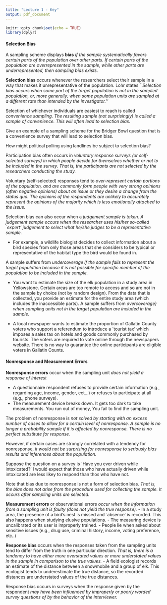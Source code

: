 ```yaml
---
title: "Lecture 1 - Key"
output: pdf_document
---
```


```r
knitr::opts_chunk$set(echo = TRUE)
library(dplyr)
```


#### Selection Bias
A sampling scheme displays  **bias** *if the sample systematically favors certain parts of the population over other parts. If certain parts of the population are overrepresented in the sample, while other parts are underrepresented, then sampling bias exists.*
\vfill

**Selection bias** occurs whenever the researchers select their sample in a way that makes it unrepresentative of the population. Lohr states *``Selection bias occurs when some part of the target population is not in the sampled population, or, more generally, when some population units are sampled at a different rate than intended by the investigator.''*
\vfill

Selection of whichever individuals are easiest to reach is called *convenience sampling. The resulting sample (not surprisingly) is called a sample of convenience. This will often lead to selection bias.*
\vfill

Give an example of a sampling scheme for the Bridger Bowl question that is a convenience survey that will lead to selection bias.
\vfill

How might political polling using landlines be subject to selection bias?
\vfill

Participation bias often occurs in *voluntary response surveys (or self-selected surveys) in which people decide for themselves whether or not to be included in the survey. That is, the participants are not selected by the researchers conducting the study.*
\vfill

Voluntary (self-selected) responses tend to *over-represent certain portions of the population, and are commonly form people with very strong opinions (often negative opinions) about an issue or they desire a change from the status quo. The opinions of the respondents are unlikely to accurately represent the opinions of the majority which is less emotionally attached to the issue.*
\vfill

Selection bias can also occur when a *judgement sample is taken. A judgement sample occurs when the researcher uses his/her so-called `expert' judgement to select what he/she judges to be a representative sample.*
		  
- For example, a wildlife biologist decides to collect information about a bird species from only those areas that she considers to be typical or representative of the habitat type the bird would be found in.
\vfill

A sample suffers from *undercoverage if the sample fails to represent the target population because it is not possible for specific member of the population to be included in the sample.*

- You want to estimate the size of the elk population in a study area in Yellowstone. Certain areas are too remote to access and so are not in the sample by choice (not by random design). From the data that is collected, you provide an estimate for the entire study area (which includes the inaccessible parts).
\vfill
\newpage
A sample suffers from *overcoverage} when sampling units not in the target population are included in the sample.*
	  
- A local newspaper wants to estimate the proportion of Gallatin County voters who support a referendum to introduce a `tourist tax' which imposes a sales tax on hotels and goods commonly purchased by tourists. The voters are required to vote online through the newspapers website. There is no way to guarantee the online participants are eligible voters in Gallatin Counts.

#### Nonresponse and Measurement Errors
**Nonresponse errors** occur when the sampling unit *does not yield a response of interest*

- A questionnaire respondent refuses to provide certain information (e.g., regarding age, income, gender, ect...) or refuses to participate at all (e.g., phone surveys).
- The measurement device breaks down. It gets too dark to take measurements. You run out of money, You fail to find the sampling unit.
\vfill

The problem of nonresponse is *not solved by starting with an excess number of cases to allow for a certain level of nonresponse. A sample is no longer a probability sample if it is affected by nonresponse. There is no perfect substitute for response.*
\vfill

However, if certain cases are strongly correlated with a tendency for nonresponse, *it would not be surprising for nonresponse to seriously bias results and inferences about the population.*
\vfill

Suppose the question on a survey is `Have you ever driven while intoxicated?' I would expect that those who have actually driven while intoxicated are less likey to respond than thos who have not.
\vfill

Note that bias due to nonresponse is not a form of selection bias. *That is, the bias does not arise from the procedure used for collecting the sample. It occurs after sampling units are selected.*
\vfill

**Measurement errors** or observational errors *occur when the information from a sampling unit is faulty (does not yield the true response).*
- In a study area, the presence of a bird's nest is missed and `absence' is recorded. This also happens when studying elusive populations.
- The measuring device is uncalibrated or its user is improperly trained.
- People lie when asked about sensitive issues (e.g., drug use, criminal history, income, voting preference, etc..)
\vfill

**Response bias** occurs when the responses taken from the sampling units tend to differ from the truth in one particular direction. *That is, there is a tendency to have either more overstated values or more understated values in the sample in comparison to the true values.*
- A field ecologist records an estimate of the distance between a snowmobile and a group of elk. This ecologist tends to underestimate the true distance, so the recorded distances are understated values of the true distances.
\vfill
	  
Response bias occurs in surveys when the response given by the respondent *may have been influenced by improperly or poorly worded survey questions of by the behavior of the interviewer. *
